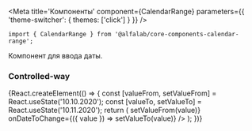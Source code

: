 


<Meta
    title='Компоненты'
    component={CalendarRange}
    parameters={{ 'theme-switcher': { themes: ['click'] } }}
/>

<!-- Canvas -->

<Story name='CalendarRange'>
    <CalendarRange />
</Story>

<!-- Docs -->

<ComponentHeader
    name='CalendarRange'
    version={version}
    package='@alfalab/core-components-calendar-range'
    stage={1}
    design='https://www.figma.com/file/hqSP3L6qu8UcL3sf18Su1M/Web-Components?node-id=13931%3A20767'
/>

```tsx
import { CalendarRange } from '@alfalab/core-components-calendar-range';
```

Компонент для ввода даты.

<Props of={CalendarRange} />


### Controlled-way

<Preview>
    {React.createElement(() => {
        const [valueFrom, setValueFrom] = React.useState('10.10.2020');
        const [valueTo, setValueTo] = React.useState('10.11.2020');
        return (
            <CalendarRange
                valueFrom={valueFrom}
                valueTo={valueTo}
                onDateFromChange={({ value }) => setValueFrom(value)}
                onDateToChange={({ value }) => setValueTo(value)}
            />
        );
    })}
</Preview>
